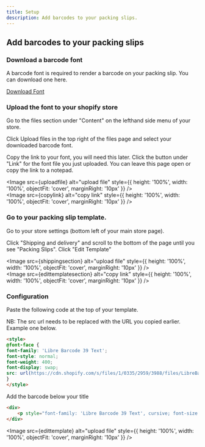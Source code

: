 ```yaml
---
title: Setup
description: Add barcodes to your packing slips.
---
```






## Add barcodes to your packing slips

### Download a barcode font

A barcode font is required to render a barcode on your packing slip. You can download one here.

[Download Font](https://scanpickerdownloads.s3.eu-north-1.amazonaws.com/LibreBarcode39-Regular.ttf)

### Upload the font to your shopify store

Go to the files section under "Content" on the lefthand side menu of your store.

Click Upload files in the top right of the files page and select your downloaded barcode font.

Copy the link to your font, you will need this later. Click the button under "Link" for the font file you just uploaded. You can leave this page open or copy the link to a notepad.

<Image src={uploadfile} alt="upload file" style={{ height: '100%', width: '100%', objectFit: 'cover', marginRight: '10px' }} />
<br/>
<Image src={copylink} alt="copy link" style={{ height: '100%', width: '100%', objectFit: 'cover', marginRight: '10px' }} />

### Go to your packing slip template.

Go to your store settings (bottom left of your main store page).

Click "Shipping and delivery" and scroll to the bottom of the page until you see "Packing Slips". Click "Edit Template"

<Image src={shippingsection} alt="upload file" style={{ height: '100%', width: '100%', objectFit: 'cover', marginRight: '10px' }} />
<br/>
<Image src={edittemplatesection} alt="copy link" style={{ height: '100%', width: '100%', objectFit: 'cover', marginRight: '10px' }} />

### Configuration

Paste the following code at the top of your template.

NB: The src url needs to be replaced with the URL you copied earlier. Example one below.


```html
<style>
@font-face {
font-family: 'Libre Barcode 39 Text';
font-style: normal;
font-weight: 400;
font-display: swap;
src: url(https://cdn.shopify.com/s/files/1/0335/2959/3988/files/LibreBarcode39Text-Regular.ttf?v=1704799285) format('truetype');
}
</style>
```

Add the barcode below your title

```html
<div>
    <p style="font-family: 'Libre Barcode 39 Text', cursive; font-size: 70px">*{{order.order_number}}*</p>
</div>
```

<Image src={edittemplate} alt="upload file" style={{ height: '100%', width: '100%', objectFit: 'cover', marginRight: '10px' }} />

